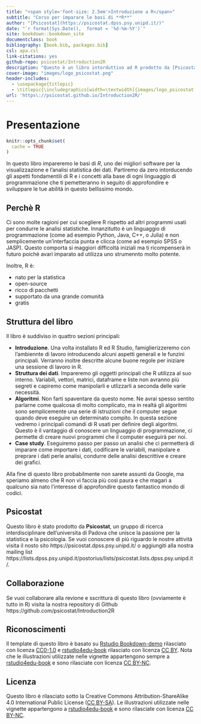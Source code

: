 ```yaml
--- 
title: "<span style='font-size: 2.5em'>Introduzione a R</span>"
subtitle: "Corso per imparare le basi di **R**"
author: "[Psicostat](https://psicostat.dpss.psy.unipd.it/)"
date: "`r format(Sys.Date(),  format = '%d-%m-%Y')`"
site: bookdown::bookdown_site
documentclass: book
bibliography: [book.bib, packages.bib]
csl: apa.csl
link-citations: yes
github-repo: psicostat/Introduction2R
description: "Questo è un libro intorduttivo ad R prodotto da [Psicostat](https://psicostat.dpss.psy.unipd.it/), gruppo di ricerca interdisciplinare che unisce la passione per la statistica e la psicologia."
cover-image: "images/logo_psicostat.png"
header-includes: 
  - \usepackage{titlepic}
  - \titlepic{\includegraphics[width=\textwidth]{images/logo_psicostat.pdf}}
url: 'https\://psicostat.github.io/Introduction2R/'
---
```


# Presentazione {-}


```r
knitr::opts_chunk$set(
  cache = TRUE
)
```

In questo libro impareremo le basi di *R*, uno dei migliori software per la visualizzazione e l'analisi statistica dei dati. Partiremo da zero intorducendo gli aspetti fondamentili di R e i concetti alla base di ogni linguaggio di programmazione che ti pemetteranno in seguito di approfondire e sviluppare le tue abilità in questo bellissimo mondo.

## Perchè R {-}

Ci sono molte ragioni per cui scegliere R rispetto ad altri programmi usati per condurre le analisi statistiche. Innanzitutto è un linguaggio di programmazione (come ad esempio Python, Java, C++, o Julia) e non semplicemente un'interfaccia punta e clicca (come ad esempio SPSS o JASP). Questo comporta si maggiori difficoltà iniziali ma ti ricompenserà in futuro poichè avari imparato ad utilizza uno strumennto molto potente.

Inoltre, R è:

- nato per la statistica
- open-source
- ricco di pacchetti
- supportato da una grande comunità
- gratis

## Struttura del libro {-}

Il libro è suddiviso in quattro sezioni principali:

- **Introduzione**. Una volta installato R ed R Studio, famiglierizzeremo con l'ambiennte di lavoro introducendo alcuni aspetti generali e le funzini principali. Verranno inoltre descritte alcune buone regole per iniziare una sessione di lavoro in R.
- **Struttura dei dati**. Impareremo gli oggetti principali che R utilizza al suo interno. Variabili, vettori, matrici, dataframe e liste non avranno più segreti e capiremo come manipolarli e utlizzarli a seconda delle varie necessità.
- **Algoritmi**. Non farti spaventare da questo nome. Ne avrai spesso sentito parlarne come qualcosa di molto complicato, ma in realtà gli algoritmi sono semplicemente una serie di istruzioni che il computer segue quando deve eseguire un determinato compito. In questa sezione vedremo i principali comandi di R usati per definire degli algoritmi. Questo è il vantaggio di conoscere un linguaggio di programmazione, ci permette di creare nuovi programmi che il computer eseguirà per noi.
- **Case study**. Eseguiremo passo per passo un analisi che ci permetterà di imparare come importare i dati, codificare le variabili, manipolare e preprare i dati perle analisi, condurre delle analisi descrittive e creare dei grafici.

Alla fine di questo libro probabilmente non sarete assunti da Google, ma speriamo almeno che R non vi faccia più così paura e che magari a qualcuno sia nato l'interesse di approfondire questo fantastico mondo di codici.

## Psicostat {-}

Questo libro è stato prodotto da **Psicostat**, un gruppo di ricerca interdisciplinare dell'universita di Padova che unisce la passione per la statistica e la psicologia. Se vuoi conoscere di più riguardo le nostre attività visita il nosto sito https://psicostat.dpss.psy.unipd.it/ o aggiungiti alla nostra mailing list https://lists.dpss.psy.unipd.it/postorius/lists/psicostat.lists.dpss.psy.unipd.it/.

## Collaborazione {-}

Se vuoi collaborare alla revione e sscrittura di questo libro (ovviamente è tutto in R) visita la nostra repository di Github https://github.com/psicostat/Introduction2R


## Riconoscimenti {-}

Il template di questo libro è basato su [Rstudio Bookdown-demo](https://github.com/rstudio/bookdown-demo) rilasciato con licenza [CC0-1.0](https://creativecommons.org/publicdomain/zero/1.0/) e [rstudio4edu-book](https://rstudio4edu.github.io/rstudio4edu-book/) rilasciato con licenza [CC BY](https://creativecommons.org/licenses/by/2.0/). Nota che le illustrazioni utilizzate nelle vignette appartengono sempre a [rstudio4edu-book](https://rstudio4edu.github.io/rstudio4edu-book/) e sono rilasciate con licenza [CC BY-NC](https://creativecommons.org/licenses/by-nc/2.0/).


## Licenza {-}

Questo libro è rilasciato sotto la Creative Commons Attribution-ShareAlike 4.0 International Public License ([CC BY-SA](https://creativecommons.org/licenses/by-sa/4.0/legalcode)).
Le illustrazioni utilizzate nelle vignette appartengono a [rstudio4edu-book](https://rstudio4edu.github.io/rstudio4edu-book/) e sono rilasciate con licenza [CC BY-NC](https://creativecommons.org/licenses/by-nc/2.0/).

